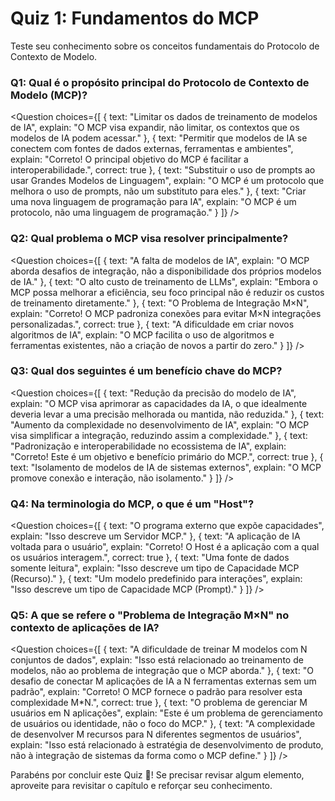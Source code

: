 # Quiz 1: Fundamentos do MCP

Teste seu conhecimento sobre os conceitos fundamentais do Protocolo de Contexto de Modelo.

### Q1: Qual é o propósito principal do Protocolo de Contexto de Modelo (MCP)?

<Question
  choices={[
    {
      text: "Limitar os dados de treinamento de modelos de IA",
      explain: "O MCP visa expandir, não limitar, os contextos que os modelos de IA podem acessar."
    },
    {
      text: "Permitir que modelos de IA se conectem com fontes de dados externas, ferramentas e ambientes",
      explain: "Correto! O principal objetivo do MCP é facilitar a interoperabilidade.",
      correct: true
    },
    {
      text: "Substituir o uso de prompts ao usar Grandes Modelos de Linguagem",
      explain: "O MCP é um protocolo que melhora o uso de prompts, não um substituto para eles."
    },
    {
      text: "Criar uma nova linguagem de programação para IA",
      explain: "O MCP é um protocolo, não uma linguagem de programação."
    }
  ]}
/>

### Q2: Qual problema o MCP visa resolver principalmente?

<Question
  choices={[
    {
      text: "A falta de modelos de IA",
      explain: "O MCP aborda desafios de integração, não a disponibilidade dos próprios modelos de IA."
    },
    {
      text: "O alto custo de treinamento de LLMs",
      explain: "Embora o MCP possa melhorar a eficiência, seu foco principal não é reduzir os custos de treinamento diretamente."
    },
    {
      text: "O Problema de Integração M×N",
      explain: "Correto! O MCP padroniza conexões para evitar M×N integrações personalizadas.",
      correct: true
    },
    {
      text: "A dificuldade em criar novos algoritmos de IA",
      explain: "O MCP facilita o uso de algoritmos e ferramentas existentes, não a criação de novos a partir do zero."
    }
  ]}
/>

### Q3: Qual dos seguintes é um benefício chave do MCP?

<Question
  choices={[
    {
      text: "Redução da precisão do modelo de IA",
      explain: "O MCP visa aprimorar as capacidades da IA, o que idealmente deveria levar a uma precisão melhorada ou mantida, não reduzida."
    },
    {
      text: "Aumento da complexidade no desenvolvimento de IA",
      explain: "O MCP visa simplificar a integração, reduzindo assim a complexidade."
    },
    {
      text: "Padronização e interoperabilidade no ecossistema de IA",
      explain: "Correto! Este é um objetivo e benefício primário do MCP.",
      correct: true
    },
    {
      text: "Isolamento de modelos de IA de sistemas externos",
      explain: "O MCP promove conexão e interação, não isolamento."
    }
  ]}
/>

### Q4: Na terminologia do MCP, o que é um "Host"?

<Question
  choices={[
    {
      text: "O programa externo que expõe capacidades",
      explain: "Isso descreve um Servidor MCP."
    },
    {
      text: "A aplicação de IA voltada para o usuário",
      explain: "Correto! O Host é a aplicação com a qual os usuários interagem.",
      correct: true
    },
    {
      text: "Uma fonte de dados somente leitura",
      explain: "Isso descreve um tipo de Capacidade MCP (Recurso)."
    },
    {
      text: "Um modelo predefinido para interações",
      explain: "Isso descreve um tipo de Capacidade MCP (Prompt)."
    }
  ]}
/>

### Q5: A que se refere o "Problema de Integração M×N" no contexto de aplicações de IA?

<Question
  choices={[
    {
      text: "A dificuldade de treinar M modelos com N conjuntos de dados",
      explain: "Isso está relacionado ao treinamento de modelos, não ao problema de integração que o MCP aborda."
    },
    {
      text: "O desafio de conectar M aplicações de IA a N ferramentas externas sem um padrão",
      explain: "Correto! O MCP fornece o padrão para resolver esta complexidade M*N.",
      correct: true
    },
    {
      text: "O problema de gerenciar M usuários em N aplicações",
      explain: "Este é um problema de gerenciamento de usuários ou identidade, não o foco do MCP."
    },
    {
      text: "A complexidade de desenvolver M recursos para N diferentes segmentos de usuários",
      explain: "Isso está relacionado à estratégia de desenvolvimento de produto, não à integração de sistemas da forma como o MCP define."
    }
  ]}
/>

Parabéns por concluir este Quiz 🥳! Se precisar revisar algum elemento, aproveite para revisitar o capítulo e reforçar seu conhecimento.
